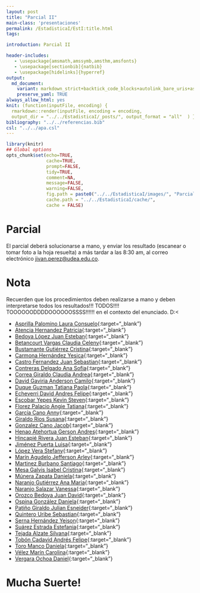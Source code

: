 ```yaml
---
layout: post
title: "Parcial II"
main-class: 'presentaciones'
permalink: /EstadisticaI/EstI:title.html
tags:

introduction: Parcial II

header-includes:
   - \usepackage{amsmath,amssymb,amsthm,amsfonts}
   - \usepackage[sectionbib]{natbib}
   - \usepackage[hidelinks]{hyperref}
output:
  md_document:
    variant: markdown_strict+backtick_code_blocks+autolink_bare_uris+ascii_identifiers+tex_math_single_backslash
    preserve_yaml: TRUE
always_allow_html: yes   
knit: (function(inputFile, encoding) {
  rmarkdown::render(inputFile, encoding = encoding,
  output_dir = "../../EstadisticaI/_posts/", output_format = "all"  ) })
bibliography: "../../referencias.bib"
csl: "../../apa.csl"
---
```


```r
library(knitr)
## Global options
opts_chunk$set(echo=TRUE,
               cache=TRUE,
               prompt=FALSE,
               tidy=TRUE,
               comment=NA,
               message=FALSE,
               warning=FALSE,
               fig.path = paste0("../../EstadisticaI/images/", "ParcialII"),
               cache.path = "../../EstadisticaI/cache/",
               cache = FALSE)
```
# Parcial
El parcial deberá solucionarse a mano, y enviar los resultado (escanear o tomar foto a la hoja resuelta) a más tardar a las 8:30 am, al correo electrónico <a target="_blank" href="mailto:jivan.perez@udea.edu.co"> jivan.perez@udea.edu.co</a>. 

# Nota
Recuerden que los procedimientos deben realizarse a mano y deben interpretarse todos los resultados!!! TODOS!!!! TOOOOOODDDDOOOOOOSSSS!!!!!! en el contexto del enunciado. D:<

* [Asprilla Palomino Laura Consuelo](https://github.com/jiperezga/jiperezga.github.io/raw/master/Dataset/Parcial/P1003932757.pdf){:target="_blank"}
* [Atencia Hernandez Patricia](https://github.com/jiperezga/jiperezga.github.io/raw/master/Dataset/Parcial/P1017214350.pdf){:target="_blank"}
* [Bedoya López Juan Esteban](https://github.com/jiperezga/jiperezga.github.io/raw/master/Dataset/Parcial/P1216729063.pdf){:target="_blank"}
* [Betancourt Vargas Claudia Celeny](https://github.com/jiperezga/jiperezga.github.io/raw/master/Dataset/Parcial/P1193558134.pdf){:target="_blank"}
* [Bustamante Gutiérrez Cristina](https://github.com/jiperezga/jiperezga.github.io/raw/master/Dataset/Parcial/P1017224224.pdf){:target="_blank"}
* [Carmona Hernández Yesica](https://github.com/jiperezga/jiperezga.github.io/raw/master/Dataset/Parcial/P1001390678.pdf){:target="_blank"}
* [Castro Fernandez Juan Sebastian](https://github.com/jiperezga/jiperezga.github.io/raw/master/Dataset/Parcial/P1006107646.pdf){:target="_blank"}
* [Contreras Delgado Ana Sofia](https://github.com/jiperezga/jiperezga.github.io/raw/master/Dataset/Parcial/P1193407590.pdf){:target="_blank"}
* [Correa Giraldo Claudia Andrea](https://github.com/jiperezga/jiperezga.github.io/raw/master/Dataset/Parcial/P1017249242.pdf){:target="_blank"}
* [David Gaviria Anderson Camilo](https://github.com/jiperezga/jiperezga.github.io/raw/master/Dataset/Parcial/P1152710742.pdf){:target="_blank"}
* [Duque Guzman Tatiana Paola](https://github.com/jiperezga/jiperezga.github.io/raw/master/Dataset/Parcial/P1036424834.pdf){:target="_blank"}
* [Echeverri David Andres Felipe](https://github.com/jiperezga/jiperezga.github.io/raw/master/Dataset/Parcial/P1000296059.pdf){:target="_blank"}
* [Escobar Yepes Kevin Steven](https://github.com/jiperezga/jiperezga.github.io/raw/master/Dataset/Parcial/P1035443482.pdf){:target="_blank"}
* [Florez Palacio Angie Tatiana](https://github.com/jiperezga/jiperezga.github.io/raw/master/Dataset/Parcial/P1001444143.pdf){:target="_blank"}
* [García Cano Anny](https://github.com/jiperezga/jiperezga.github.io/raw/master/Dataset/Parcial/P1152209588.pdf){:target="_blank"}
* [Giraldo Rios Susana](https://github.com/jiperezga/jiperezga.github.io/raw/master/Dataset/Parcial/P1001237348.pdf){:target="_blank"}
* [Gonzalez Cano Jacob](https://github.com/jiperezga/jiperezga.github.io/raw/master/Dataset/Parcial/P1007218373.pdf){:target="_blank"}
* [Henao Atehortua Gerson Andres](https://github.com/jiperezga/jiperezga.github.io/raw/master/Dataset/Parcial/P1035236647.pdf){:target="_blank"}
* [Hincapié Rivera Juan Esteban](https://github.com/jiperezga/jiperezga.github.io/raw/master/Dataset/Parcial/P1038406943.pdf){:target="_blank"}
* [Jiménez Puerta Luisa](https://github.com/jiperezga/jiperezga.github.io/raw/master/Dataset/Parcial/P1239488029.pdf){:target="_blank"}
* [López Vera Stefany](https://github.com/jiperezga/jiperezga.github.io/raw/master/Dataset/Parcial/P1000438290.pdf){:target="_blank"}
* [Marín Agudelo Jefferson Arley](https://github.com/jiperezga/jiperezga.github.io/raw/master/Dataset/Parcial/P1017227638.pdf){:target="_blank"}
* [Martinez Burbano Santiago](https://github.com/jiperezga/jiperezga.github.io/raw/master/Dataset/Parcial/P1005745532.pdf){:target="_blank"}
* [Mesa Galvis Isabel Cristina](https://github.com/jiperezga/jiperezga.github.io/raw/master/Dataset/Parcial/P1037639341.pdf){:target="_blank"}
* [Múnera Zapata Daniela](https://github.com/jiperezga/jiperezga.github.io/raw/master/Dataset/Parcial/P1017220618.pdf){:target="_blank"}
* [Naranjo Gutiérrez Ana Maria](https://github.com/jiperezga/jiperezga.github.io/raw/master/Dataset/Parcial/P1001235757.pdf){:target="_blank"}
* [Naranjo Salazar Vanessa](https://github.com/jiperezga/jiperezga.github.io/raw/master/Dataset/Parcial/P1214747403.pdf){:target="_blank"}
* [Orozco Bedoya Juan David](https://github.com/jiperezga/jiperezga.github.io/raw/master/Dataset/Parcial/P1047502478.pdf){:target="_blank"}
* [Ospina González Daniela](https://github.com/jiperezga/jiperezga.github.io/raw/master/Dataset/Parcial/P1000794438.pdf){:target="_blank"}
* [Patiño Giraldo Julian Esneider](https://github.com/jiperezga/jiperezga.github.io/raw/master/Dataset/Parcial/P1000756773.pdf){:target="_blank"}
* [Quintero Uribe Sebastian](https://github.com/jiperezga/jiperezga.github.io/raw/master/Dataset/Parcial/P1001361969.pdf){:target="_blank"}
* [Serna Hernández Yeison](https://github.com/jiperezga/jiperezga.github.io/raw/master/Dataset/Parcial/P1000098963.pdf){:target="_blank"}
* [Suárez Estrada Estefania](https://github.com/jiperezga/jiperezga.github.io/raw/master/Dataset/Parcial/P1035236091.pdf){:target="_blank"}
* [Tejada Alzate Silvana](https://github.com/jiperezga/jiperezga.github.io/raw/master/Dataset/Parcial/P1000549859.pdf){:target="_blank"}
* [Tobón Cadavid Andrés Felipe](https://github.com/jiperezga/jiperezga.github.io/raw/master/Dataset/Parcial/P1001390571.pdf){:target="_blank"}
* [Toro Manco Daniela](https://github.com/jiperezga/jiperezga.github.io/raw/master/Dataset/Parcial/P1046954895.pdf){:target="_blank"}
* [Vélez Marín Carolina](https://github.com/jiperezga/jiperezga.github.io/raw/master/Dataset/Parcial/P1000194104.pdf){:target="_blank"}
* [Vergara Ochoa Daniel](https://github.com/jiperezga/jiperezga.github.io/raw/master/Dataset/Parcial/P1037642829.pdf){:target="_blank"}



<h1> Mucha Suerte! </h1>

